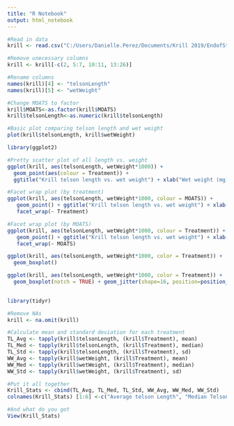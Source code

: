 ---
title: "R Notebook"
output: html_notebook
---
```{r Read data in, base plot}
#Read in data
krill <- read.csv("C:/Users/Danielle.Perez/Documents/Krill 2019/EndofStudyKrill_organizedbyFASTINGhours.csv")

#Remove unecessary columns
krill <- krill[-c(2, 5:7, 10:11, 13:26)]

#Rename columns
names(krill)[4] <- "telsonLength"
names(krill)[5] <- "wetWeight"

#Change MOATS to factor
krill$MOATS<-as.factor(krill$MOATS)
krill$telsonLength<-as.numeric(krill$telsonLength)

#Basic plot comparing telson length and wet weight
plot(krill$telsonLength, krill$wetWeight)
```

```{r ggplot, yo}
library(ggplot2)

#Pretty scatter plot of all length vs. weight
ggplot(krill, aes(telsonLength, wetWeight*1000)) + 
  geom_point(aes(colour = Treatment)) +
  ggtitle("Krill telson length vs. wet weight") + xlab("Wet weight (mg)") + ylab("Telson length (mm)")

#Facet wrap plot (by treatment)
ggplot(krill, aes(telsonLength, wetWeight*1000, colour = MOATS)) + 
   geom_point() + ggtitle("Krill telson length vs. wet weight") + xlab("Telson length (mm)") + ylab("Wet weight (mg)") +
   facet_wrap(~ Treatment)

#Facet wrap plot (by MOATS)
ggplot(krill, aes(telsonLength, wetWeight*1000, colour = Treatment)) + 
   geom_point() + ggtitle("Krill telson length vs. wet weight") + xlab("Telson length (mm)") + ylab("Wet weight (mg)") +
   facet_wrap(~ MOATS)

```

```{r just some boxplots}

ggplot(krill, aes(telsonLength, wetWeight*1000, color = Treatment)) +
  geom_boxplot()

ggplot(krill, aes(telsonLength, wetWeight*1000, color = Treatment)) + 
  geom_boxplot(notch = TRUE) + geom_jitter(shape=16, position=position_jitter(0.2))
 
```

```{r Stats, yo}
library(tidyr)

#Remove NAs
krill <- na.omit(krill)

#Calculate mean and standard deviation for each treatment
TL_Avg <- tapply(krill$telsonLength, (krill$Treatment), mean)
TL_Med <- tapply(krill$telsonLength, (krill$Treatment), median)
TL_Std <- tapply(krill$telsonLength, (krill$Treatment), sd)
WW_Avg <- tapply(krill$wetWeight, (krill$Treatment), mean)
WW_Med <- tapply(krill$wetWeight, (krill$Treatment), median)
WW_Std <- tapply(krill$wetWeight, (krill$Treatment), sd)

#Put it all together
Krill_Stats <- cbind(TL_Avg, TL_Med, TL_Std, WW_Avg, WW_Med, WW_Std)
colnames(Krill_Stats) [1:6] <-c("Average telson Length", "Median Telson Length", "Telson Length SD", "Average Wet Weight", "Median Wet Weight", "Wet Weight SD")

#And what do you got
View(Krill_Stats)
```

